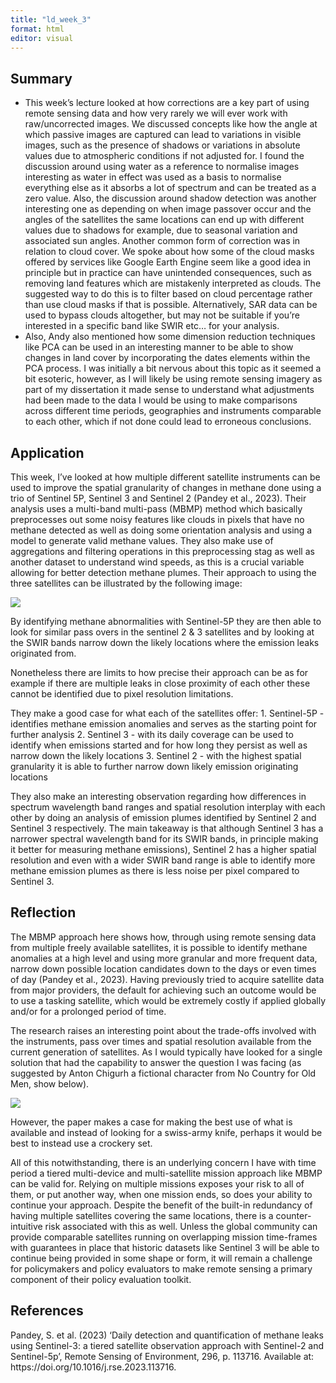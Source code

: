 ```yaml
---
title: "ld_week_3"
format: html
editor: visual
---
```


## Summary

-   This week’s lecture looked at how corrections are a key part of using remote sensing data and how very rarely we will ever work with raw/uncorrected images. We discussed concepts like how the angle at which passive images are captured can lead to variations in visible images, such as the presence of shadows or variations in absolute values due to atmospheric conditions if not adjusted for. I found the discussion around using water as a reference to normalise images interesting as water in effect was used as a basis to normalise everything else as it absorbs a lot of spectrum and can be treated as a zero value. Also, the discussion around shadow detection was another interesting one as depending on when image passover occur and the angles of the satellites the same locations can end up with different values due to shadows for example, due to seasonal variation and associated sun angles. Another common form of correction was in relation to cloud cover. We spoke about how some of the cloud masks offered by services like Google Earth Engine seem like a good idea in principle but in practice can have unintended consequences, such as removing land features which are mistakenly interpreted as clouds. The suggested way to do this is to filter based on cloud percentage rather than use cloud masks if that is possible. Alternatively, SAR data can be used to bypass clouds altogether, but may not be suitable if you’re interested in a specific band like SWIR etc… for your analysis.
-   Also, Andy also mentioned how some dimension reduction techniques like PCA can be used in an interesting manner to be able to show changes in land cover by incorporating the dates elements within the PCA process. I was initially a bit nervous about this topic as it seemed a bit esoteric, however, as I will likely be using remote sensing imagery as part of my dissertation it made sense to understand what adjustments had been made to the data I would be using to make comparisons across different time periods, geographies and instruments comparable to each other, which if not done could lead to erroneous conclusions.

## Application

This week, I’ve looked at how multiple different satellite instruments can be used to improve the spatial granularity of changes in methane done using a trio of Sentinel 5P, Sentinel 3 and Sentinel 2 (Pandey et al., 2023). Their analysis uses a multi-band multi-pass (MBMP) method which basically preprocesses out some noisy features like clouds in pixels that have no methane detected as well as doing some orientation analysis and using a model to generate valid methane values. They also make use of aggregations and filtering operations in this preprocessing stag as well as another dataset to understand wind speeds, as this is a crucial variable allowing for better detection methane plumes. Their approach to using the three satellites can be illustrated by the following image:

![](images/example_mbmp_image.png)

By identifying methane abnormalities with Sentinel-5P they are then able to look for similar pass overs in the sentinel 2 & 3 satellites and by looking at the SWIR bands narrow down the likely locations where the emission leaks originated from.

Nonetheless there are limits to how precise their approach can be as for example if there are multiple leaks in close proximity of each other these cannot be identified due to pixel resolution limitations.

They make a good case for what each of the satellites offer: 1. Sentinel-5P - identifies methane emission anomalies and serves as the starting point for further analysis 2. Sentinel 3 - with its daily coverage can be used to identify when emissions started and for how long they persist as well as narrow down the likely locations 3. Sentinel 2 - with the highest spatial granularity it is able to further narrow down likely emission originating locations

They also make an interesting observation regarding how differences in spectrum wavelength band ranges and spatial resolution interplay with each other by doing an analysis of emission plumes identified by Sentinel 2 and Sentinel 3 respectively. The main takeaway is that although Sentinel 3 has a narrower spectral wavelength band for its SWIR bands, in principle making it better for measuring methane emissions), Sentinel 2 has a higher spatial resolution and even with a wider SWIR band range is able to identify more methane emission plumes as there is less noise per pixel compared to Sentinel 3.

## Reflection

The MBMP approach here shows how, through using remote sensing data from multiple freely available satellites, it is possible to identify methane anomalies at a high level and using more granular and more frequent data, narrow down possible location candidates down to the days or even times of day (Pandey et al., 2023). Having previously tried to acquire satellite data from major providers, the default for achieving such an outcome would be to use a tasking satellite, which would be extremely costly if applied globally and/or for a prolonged period of time.

The research raises an interesting point about the trade-offs involved with the instruments, pass over times and spatial resolution available from the current generation of satellites. As I would typically have looked for a single solution that had the capability to answer the question I was facing (as suggested by Anton Chigurh a fictional character from No Country for Old Men, show below).

![](images/anton_chigurh_one_right_tool.png)

However, the paper makes a case for making the best use of what is available and instead of looking for a swiss-army knife, perhaps it would be best to instead use a crockery set.

All of this notwithstanding, there is an underlying concern I have with time period a tiered multi-device and multi-satellite mission approach like MBMP can be valid for. Relying on multiple missions exposes your risk to all of them, or put another way, when one mission ends, so does your ability to continue your approach. Despite the benefit of the built-in redundancy of having multiple satellites covering the same locations, there is a counter-intuitive risk associated with this as well. Unless the global community can provide comparable satellites running on overlapping mission time-frames with guarantees in place that historic datasets like Sentinel 3 will be able to continue being provided in some shape or form, it will remain a challenge for policymakers and policy evaluators to make remote sensing a primary component of their policy evaluation toolkit.

## References

Pandey, S. et al. (2023) ‘Daily detection and quantification of methane leaks using Sentinel-3: a tiered satellite observation approach with Sentinel-2 and Sentinel-5p’, Remote Sensing of Environment, 296, p. 113716. Available at: https://doi.org/10.1016/j.rse.2023.113716.
